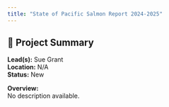 ```yaml
---
title: "State of Pacific Salmon Report 2024-2025"
---
```


## 🧬 Project Summary

**Lead(s):** Sue Grant  
**Location:** N/A  
**Status:** New  

**Overview:**  
No description available.